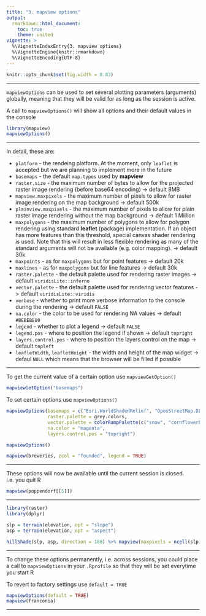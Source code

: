 ```yaml
---
title: "3. mapview options"
output:
  rmarkdown::html_document:
    toc: true
    theme: united
vignette: >
  %\VignetteIndexEntry{3. mapview options}
  %\VignetteEngine{knitr::rmarkdown}
  %\VignetteEncoding{UTF-8}
---
```


```r
knitr::opts_chunk$set(fig.width = 8.83)
```
------


`mapviewOptions` can be used to set several plotting parameters (arguments) globally, meaning that they will be valid for as long as the session is active.

A call to `mapviewOptions()` will show all options and their default values in the console

```r
library(mapview)
mapviewOptions()
```

----

In detail, these are:

* `platform` - the rendeing platform. At the moment, only `leaflet` is accepted but we are planning to implement more in the future
* `basemaps` - the default `map.types` used by **mapview**
* `raster.size` - the maximum number of bytes to allow for the projected raster image rendering (before base64 encoding) -> default 8MB
* `mapview.maxpixels` - the maximum number of pixels to allow for raster image rendering on the map background -> default 500k
* `plainview.maxpixels` - the maximum number of pixels to allow for plain raster image rendering without the map background -> default 1 Million
* `maxpolygons` - the maximum number of polygons to allow for polygon rendering using standard **leaflet** (package) implementation. If an object has more features than this threshold, special canvas shader rendering is used. Note that this will result in less flexible rendering as many of the standard arguments will not be available (e.g. color mapping). -> default 30k
* `maxpoints` - as for `maxpolygons` but for point features -> default 20k
* `maxlines` - as for `maxpolygons` but for line features -> default 30k
* `raster.palette` - the default palette used for rendering raster images -> default `viridisLite::inferno`
* `vector.palette` - the default palette used for rendering vector features -> default `viridisLite::viridis`
* `verbose` - whether to print more verbose information to the console during the rendering -> default `FALSE`
* `na.color` - the color to be used for rendering NA values -> default `#BEBEBE80`
* `legend` - whether to plot a legend -> default `FALSE`
* `legend.pos` - where to position the legend if shown -> default `topright`
* `layers.control.pos` - where to position the layers control on the map -> default `topleft`
* `leafletWidth`, `leafletHeight` - the width and height of the map widget -> defaul `NULL` which means that the browser will be filled if possible

------

To get the current value of a certain option use `mapviewGetOption()`

```r
mapviewGetOption("basemaps")
```

To set certain options use `mapviewOptions()`

```r

mapviewOptions(basemaps = c("Esri.WorldShadedRelief", "OpenStreetMap.DE"),
               raster.palette = grey.colors,
               vector.palette = colorRampPalette(c("snow", "cornflowerblue", "grey10")),
               na.color = "magenta",
               layers.control.pos = "topright")

mapviewOptions()

mapview(breweries, zcol = "founded", legend = TRUE)
```

------

These options will now be available until the current session is closed. i.e. you quit R

```r
mapview(poppendorf[[5]])
```

------

```r
library(raster)
library(dplyr)

slp = terrain(elevation, opt = "slope")
asp = terrain(elevation, opt = "aspect")

hillShade(slp, asp, direction = 180) %>% mapview(maxpixels = ncell(slp))
```

------

To change these options permanently, i.e. across sessions, you could place a call to `mapviewOptions` in your `.Rprofile` so that they will be set everytime you start R

To revert to factory settings use `default = TRUE`

```r
mapviewOptions(default = TRUE)
mapview(franconia)
```

------
